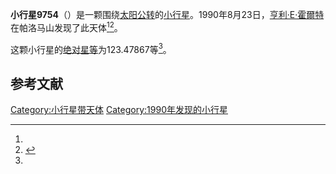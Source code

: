 {{Infobox planet
| bgcolour = #FFFFC0
| name = 9754
| symbol = 
| image = 
| caption = 
| discovery = yes
| discovery_ref = 
| discoverer = [[亨利·E·霍爾特|亨利·E·霍爾特]]
| discovery_site = [[帕洛马山|帕洛马山]] 
| discovered = 1990年8月23日
| designations = yes
| mp_name = 
| named_after = 
| alt_names = 1990 QJ4/ 1993 FX39
| mp_category = [[主带小行星|主带小行星]]
| orbit_ref = <ref name="a">[http://ssd.jpl.nasa.gov/sbdb.cgi?sstr=9754 9754] {{Wayback|url=http://ssd.jpl.nasa.gov/sbdb.cgi?sstr=9754 |date=20210717080302 }}，小行星數據庫瀏覽器（JPL Small-Body Database Browser）－[[美国国家航空航天局|美国国家航空航天局]]喷气推进实验室</ref>
| epoch = 2456400.5 (2013年4月18日更新)
| aphelion = {{convert|2.8781985|AU|km|3|abbr=on|lk=out}}
| perihelion = {{convert|1.9480881|AU|km|3|abbr=on}}
| semimajor = {{convert|2.4131433|AU|km|3|abbr=on}}
| eccentricity = 0.1927176
| period = 1369.219564 [[日|日]]<br />3.75[[儒略年|儒略年]]
| avg_speed = 
| inclination = 2.45063
| asc_node = 156.13523
| mean_anomaly = 
| arg_peri = 123.47867
| satellites = 
| physical_characteristics = yes
| dimensions = 
| mass = 
| density = 
| surface_grav = 
| escape_velocity = 
| sidereal_day = 
| axial_tilt = 
| pole_ecliptic_lat = 
| pole_ecliptic_lon = 
| albedo = 
| temperatures= 
| temp_name1 = 
| mean_temp_1 = 
| max_temp_1 = 
| temp_name2 = 
| max_temp_2 = 
| spectral_type = 
| abs_magnitude = 123.47867
}}

'''小行星9754'''（{{lang-en|9754}}）是一颗围绕[[太阳|太阳]][[公转|公转]]的[[小行星|小行星]]。1990年8月23日，[[亨利·E·霍爾特|亨利·E·霍爾特]]在帕洛马山发现了此天体<ref name="a" /><ref>{{cite news|title=小行星列表|url=http://cfa-www.harvard.edu/iau/lists/NumberedMPs.txt|accessdate=2013-07-08|newspaper=哈佛大学|archive-date=2008-05-17|archive-url=https://web.archive.org/web/20080517010638/http://cfa-www.harvard.edu/iau/lists/NumberedMPs.txt|dead-url=no}}</ref>。

这颗小行星的[[绝对星等|绝对星等]]为123.47867等<ref name="a" />。

==参考文献==
{{reflist}}
{{Minor Planet Number|[[小行星9753|小行星9753]]|[[小行星9755|小行星9755]]}}

{{小天体}}

[[Category:小行星带天体|Category:小行星带天体]]
[[Category:1990年发现的小行星|Category:1990年发现的小行星]]

{{asteroid-stub}}